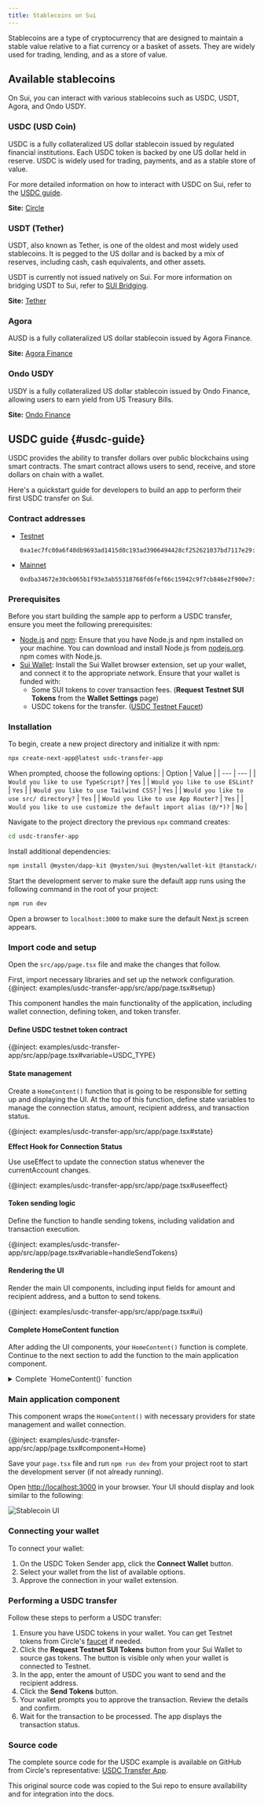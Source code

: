```yaml
---
title: Stablecoins on Sui
---
```


Stablecoins are a type of cryptocurrency that are designed to maintain a stable value relative to a fiat currency or a basket of assets. They are widely used for trading, lending, and as a store of value. 

## Available stablecoins

On Sui, you can interact with various stablecoins such as USDC, USDT, Agora, and Ondo USDY.

### USDC (USD Coin)

USDC is a fully collateralized US dollar stablecoin issued by regulated financial institutions. Each USDC token is backed by one US dollar held in reserve. USDC is widely used for trading, payments, and as a stable store of value.

For more detailed information on how to interact with USDC on Sui, refer to the [USDC guide](#usdc-guide).

**Site:** [Circle](https://www.circle.com/en/usdc)

### USDT (Tether)

USDT, also known as Tether, is one of the oldest and most widely used stablecoins. It is pegged to the US dollar and is backed by a mix of reserves, including cash, cash equivalents, and other assets.

USDT is currently not issued natively on Sui. For more information on bridging USDT to Sui, refer to [SUI Bridging](../../concepts/tokenomics/sui-bridging.mdx).

**Site:** [Tether](https://tether.to/)

### Agora

AUSD is a fully collateralized US dollar stablecoin issued by Agora Finance.

**Site:** [Agora Finance](https://www.agora.finance/)

### Ondo USDY
USDY is a fully collateralized US dollar stablecoin issued by Ondo Finance, allowing users to earn yield from US Treasury Bills.

**Site:** [Ondo Finance](https://ondo.finance/)

## USDC guide {#usdc-guide}

USDC provides the ability to transfer dollars over public blockchains using smart contracts. The smart contract allows users to send, receive, and store dollars on chain with a wallet.

Here's a quickstart guide for developers to build an app to perform their first USDC transfer on Sui.

### Contract addresses

- [Testnet](https://suiscan.xyz/testnet/coin/0xa1ec7fc00a6f40db9693ad1415d0c193ad3906494428cf252621037bd7117e29::usdc::USDC)
  ```
  0xa1ec7fc00a6f40db9693ad1415d0c193ad3906494428cf252621037bd7117e29::usdc::USDC
  ```
- [Mainnet](https://suiscan.xyz/coin/0xdba34672e30cb065b1f93e3ab55318768fd6fef66c15942c9f7cb846e2f900e7::usdc::USDC)
  ```
  0xdba34672e30cb065b1f93e3ab55318768fd6fef66c15942c9f7cb846e2f900e7::usdc::USDC
  ```

### Prerequisites

Before you start building the sample app to perform a USDC transfer, ensure you meet the following prerequisites:

- [Node.js](https://nodejs.org/en) and [npm](https://www.npmjs.com/): Ensure that you have Node.js and npm installed on your machine. You can download and install Node.js from [nodejs.org](http://nodejs.org). npm comes with Node.js.
- [Sui Wallet](https://chromewebstore.google.com/detail/sui-wallet/opcgpfmipidbgpenhmajoajpbobppdil): Install the Sui Wallet browser extension, set up your wallet, and connect it to the appropriate network. Ensure that your wallet is funded with:
  - Some SUI tokens to cover transaction fees. (**Request Testnet SUI Tokens** from the **Wallet Settings** page)
  - USDC tokens for the transfer. ([USDC Testnet Faucet](https://faucet.circle.com/))

### Installation

To begin, create a new project directory and initialize it with npm:

   ```bash
   npx create-next-app@latest usdc-transfer-app
   ```
When prompted, choose the following options:
   | Option | Value |
   | --- | --- |
   | `Would you like to use TypeScript?` | `Yes` |
   | `Would you like to use ESLint?` | `Yes` |
   | `Would you like to use Tailwind CSS?` | `Yes` |
   | `Would you like to use src/ directory?` | `Yes` |
   | `Would you like to use App Router?` | `Yes` |
   | `Would you like to use customize the default import alias (@/*)?` | `No` |

Navigate to the project directory the previous `npx` command creates:

   ```bash
   cd usdc-transfer-app
   ```

Install additional dependencies:

   ```bash
   npm install @mysten/dapp-kit @mysten/sui @mysten/wallet-kit @tanstack/react-query
   ```

Start the development server to make sure the default app runs using the following command in the root of your project:

```bash
npm run dev
```

Open a browser to `localhost:3000` to make sure the default Next.js screen appears.

### Import code and setup

Open the `src/app/page.tsx` file and make the changes that follow. 

First, import necessary libraries and set up the network configuration.
{@inject: examples/usdc-transfer-app/src/app/page.tsx#setup}

This component handles the main functionality of the application, including wallet connection, defining token, and token transfer.

#### Define USDC testnet token contract

{@inject: examples/usdc-transfer-app/src/app/page.tsx#variable=USDC_TYPE}

#### State management

Create a `HomeContent()` function that is going to be responsible for setting up and displaying the UI. At the top of this function, define state variables to manage the connection status, amount, recipient address, and transaction status.

{@inject: examples/usdc-transfer-app/src/app/page.tsx#state}

**Effect Hook for Connection Status** 

Use useEffect to update the connection status whenever the currentAccount changes.

{@inject: examples/usdc-transfer-app/src/app/page.tsx#useeffect}

#### Token sending logic

Define the function to handle sending tokens, including validation and transaction execution.

{@inject: examples/usdc-transfer-app/src/app/page.tsx#variable=handleSendTokens}

#### Rendering the UI

Render the main UI components, including input fields for amount and recipient address, and a button to send tokens.

{@inject: examples/usdc-transfer-app/src/app/page.tsx#ui}

#### Complete HomeContent function

After adding the UI components, your `HomeContent()` function is complete. Continue to the next section to add the function to the main application component.

<details>
<summary>
Complete `HomeContent()` function
</summary>
{@inject: examples/usdc-transfer-app/src/app/page.tsx#component=HomeContent}
</details>

### Main application component

This component wraps the `HomeContent()` with necessary providers for state management and wallet connection.

{@inject: examples/usdc-transfer-app/src/app/page.tsx#component=Home}

Save your `page.tsx` file and run `npm run dev` from your project root to start the development server (if not already running). 

Open [http://localhost:3000](http://localhost:3000) in your browser. Your UI should display and look similar to the following:

![Stablecoin UI](./images/stablecoinui.png)

### Connecting your wallet

To connect your wallet:

1. On the USDC Token Sender app, click the **Connect Wallet** button.
1. Select your wallet from the list of available options. 
1. Approve the connection in your wallet extension.


### Performing a USDC transfer

Follow these steps to perform a USDC transfer:

1. Ensure you have USDC tokens in your wallet. You can get Testnet tokens from Circle's [faucet](https://faucet.circle.com/) if needed.
1. Click the **Request Testnet SUI Tokens** button from your Sui Wallet to source gas tokens. The button is visible only when your wallet is connected to Testnet.
1. In the app, enter the amount of USDC you want to send and the recipient address. 
1. Click the **Send Tokens** button.
1. Your wallet prompts you to approve the transaction. Review the details and confirm.
1. Wait for the transaction to be processed. The app displays the transaction status.

### Source code

The complete source code for the USDC example is available on GitHub from Circle's representative: [USDC Transfer App](https://github.com/circle-ccooper/SUI-USDC-Transfer).

This original source code was copied to the Sui repo to ensure availability and for integration into the docs.  